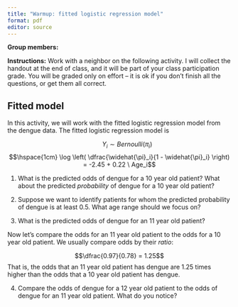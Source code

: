 ```yaml
---
title: "Warmup: fitted logistic regression model"
format: pdf
editor: source
---
```


\vspace{-2.5cm}

**Group members:**

**Instructions:** Work with a neighbor on the following activity. I will collect the handout at the end of class, and it will be part of your class participation grade. You will be graded only on effort -- it is ok if you don't finish all the questions, or get them all correct.


## Fitted model

In this activity, we will work with the fitted logistic regression model from the dengue data. The fitted logistic regression model is 

$$\hspace{1cm} Y_i \sim Bernoulli(\pi_i)$$
$$\hspace{1cm} \log \left( \dfrac{\widehat{\pi}_i}{1 - \widehat{\pi}_i} \right) = -2.45 + 0.22 \ Age_i$$

1. What is the predicted odds of dengue for a 10 year old patient? What about the predicted *probability* of dengue for a 10 year old patient?

\vspace{3cm}

2. Suppose we want to identify patients for whom the predicted probability of dengue is at least 0.5. What age range should we focus on?

\vspace{3cm}

3. What is the predicted odds of dengue for an 11 year old patient? 

\vspace{3cm}

Now let's compare the odds for an 11 year old patient to the odds for a 10 year old patient. We usually compare odds by their *ratio*:

$$\dfrac{0.97}{0.78} = 1.25$$
That is, the odds that an 11 year old patient has dengue are 1.25 times higher than the odds that a 10 year old patient has dengue.

4. Compare the odds of dengue for a 12 year old patient to the odds of dengue for an 11 year old patient. What do you notice?


